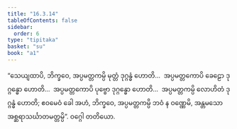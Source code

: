 ```yaml
---
title: "16.3.14"
tableOfContents: false
sidebar:
  order: 6
type: "tipitaka"
basket: "su"
book: "a1"
---
```



<DynamicBreadcrumb />

<Division number="321" book="a1">

<Paragraph number="410" book="a1">
“သေယျထာပိ, ဘိက္ခဝေ, အပ္ပမတ္တကမ္ပိ မုတ္တံ ဒုဂ္ဂန္ဓံ ဟောတိ…  အပ္ပမတ္တကောပိ ခေဠော ဒုဂ္ဂန္ဓော ဟောတိ…  အပ္ပမတ္တကောပိ ပုဗ္ဗော ဒုဂ္ဂန္ဓော ဟောတိ…  အပ္ပမတ္တကမ္ပိ လောဟိတံ ဒုဂ္ဂန္ဓံ ဟောတိ; ဧဝမေဝံ ခေါ အဟံ, ဘိက္ခဝေ, အပ္ပမတ္တကမ္ပိ ဘဝံ န ဝဏ္ဏေမိ, အန္တမသော အစ္ဆရာသင်္ဃာတမတ္တမ္ပိ”.

</Paragraph>
</Division>

<Paragraph number="411" type="center" book="a1">
ဝဂ္ဂေါ တတိယော.
</Paragraph>